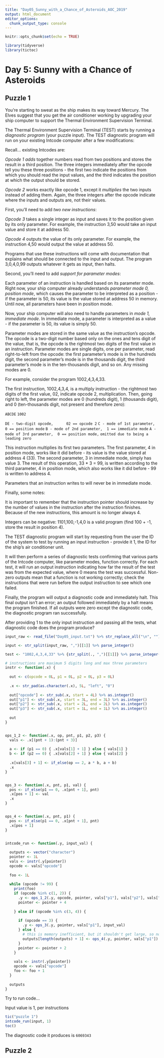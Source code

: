 ```yaml
---
title: "Day05_Sunny_with_a_Chance_of_Asteroids_AOC_2019"
output: html_document
editor_options: 
  chunk_output_type: console
---
```


```r
knitr::opts_chunk$set(echo = TRUE)

library(tidyverse)
library(tictoc)
```

# Day 5: Sunny with a Chance of Asteroids

## Puzzle 1

You're starting to sweat as the ship makes its way toward Mercury. The Elves suggest that you get the air conditioner working by upgrading your ship computer to support the Thermal Environment Supervision Terminal.

The Thermal Environment Supervision Terminal (TEST) starts by running a *diagnostic program* (your puzzle input). The TEST diagnostic program will run on your existing Intcode computer after a few modifications:

Recall... existing Intcodes are:

*Opcode 1* *adds* together numbers read from two positions and stores the result in a third position. The three integers immediately after the opcode tell you these three positions - the first two indicate the positions from which you should read the input values, and the third indicates the position at which the output should be stored.

*Opcode 2* works exactly like opcode 1, except it *multiplies* the two inputs instead of adding them. Again, the three integers after the opcode indicate where the inputs and outputs are, not their values.

First, you'll need to add *two new instructions*:

*Opcode 3* takes a single integer as input and saves it to the position given by its only parameter. For example, the instruction 3,50 would take an input value and store it at address 50.

*Opcode 4* outputs the value of its only parameter. For example, the instruction 4,50 would output the value at address 50.

Programs that use these instructions will come with documentation that explains what should be connected to the input and output. The program 3,0,4,0,99 outputs whatever it gets as input, then halts.

Second, you'll need to add *support for parameter modes*:

Each parameter of an instruction is handled based on its parameter mode. Right now, your ship computer already understands *parameter mode 0, position mode*, which causes the parameter to be interpreted as a position - if the parameter is 50, its value is the value stored at address 50 in memory. Until now, all parameters have been in position mode.

Now, your ship computer will also need to handle parameters in *mode 1, immediate mode*. In immediate mode, a parameter is interpreted as a value - if the parameter is 50, its value is simply 50.

Parameter modes are stored in the same value as the instruction's opcode. The opcode is a two-digit number based only on the ones and tens digit of the value, that is, the opcode is the rightmost two digits of the first value in an instruction. Parameter modes are single digits, one per parameter, read right-to-left from the opcode: the first parameter's mode is in the hundreds digit, the second parameter's mode is in the thousands digit, the third parameter's mode is in the ten-thousands digit, and so on. Any missing modes are 0.

For example, consider the program 1002,4,3,4,33.

The first instruction, 1002,4,3,4, is a multiply instruction - the rightmost two digits of the first value, 02, indicate opcode 2, multiplication. Then, going right to left, the parameter modes are 0 (hundreds digit), 1 (thousands digit), and 0 (ten-thousands digit, not present and therefore zero):

`ABCDE`
` 1002`

`DE - two-digit opcode,      02 == opcode 2`
` C - mode of 1st parameter,  0 == position mode`
` B - mode of 2nd parameter,  1 == immediate mode`
` A - mode of 3rd parameter,  0 == position mode,`
`                                  omitted due to being a leading zero`

This instruction multiplies its first two parameters. The first parameter, 4 in position mode, works like it did before - its value is the value stored at address 4 (33). The second parameter, 3 in immediate mode, simply has value 3. The result of this operation, 33 * 3 = 99, is written according to the third parameter, 4 in position mode, which also works like it did before - 99 is written to address 4.

Parameters that an instruction writes to will never be in immediate mode.

Finally, some notes:

It is important to remember that the instruction pointer should increase by the number of values in the instruction after the instruction finishes. Because of the new instructions, this amount is no longer always 4.

Integers can be negative: 1101,100,-1,4,0 is a valid program (find 100 + -1, store the result in position 4).

The TEST diagnostic program will start by requesting from the user the ID of the system to test by running an input instruction - provide it 1, the ID for the ship's air conditioner unit.

It will then perform a series of diagnostic tests confirming that various parts of the Intcode computer, like parameter modes, function correctly. For each test, it will run an output instruction indicating how far the result of the test was from the expected value, where 0 means the test was successful. Non-zero outputs mean that a function is not working correctly; check the instructions that were run before the output instruction to see which one failed.

Finally, the program will output a diagnostic code and immediately halt. This final output isn't an error; an output followed immediately by a halt means the program finished. If all outputs were zero except the diagnostic code, the diagnostic program ran successfully.

After providing 1 to the only input instruction and passing all the tests, what diagnostic code does the program produce?

```r
input_raw <- read_file("Day05_input.txt") %>% str_replace_all("\n", "")

input <- str_split(input_raw, ",")[[1]] %>% parse_integer()

test <- "1002,4,3,4,33" %>% {str_split(., ",")[[1]]} %>% parse_integer()

```


```r
# instructions are maximum 5 digits long and max three parameters 
instr <- function(.x) {
  
  out <- c(opcode = 0L, p1 = 0L, p2 = 0L, p3 = 0L)
  
  .x <- str_pad(as.character(.x), 5L, "left", "0") 
  
  out["opcode"] <- str_sub(.x, start = 4L) %>% as.integer()
  out["p1"] <- str_sub(.x, start = 3L, end = 3L) %>% as.integer()
  out["p2"] <- str_sub(.x, start = 2L, end = 2L) %>% as.integer()
  out["p3"] <- str_sub(.x, start = 1L, end = 1L) %>% as.integer()
  
  out
}


ops_1_2 <- function(.x, op, pnt, p1, p2, p3) {
  vals <- .x[(pnt + 1):(pnt + 3)]
  
  a <- if (p1 == 0) { .x[vals[1] + 1] } else { vals[1] }
  b <- if (p2 == 0) { .x[vals[2] + 1] } else { vals[2] }
  
  .x[vals[3] + 1] <- if_else(op == 2, a * b, a + b)
  .x
}


ops_3 <- function(.x, pnt, p1, val) {
  pos <- if_else(p1 == 0, .x[pnt + 1], pnt)
  .x[pos + 1] <- val
  .x
}


ops_4 <- function(.x, pnt, p1) {
  pos <- if_else(p1 == 0, .x[pnt + 1], pnt)
  .x[pos + 1]
}


intcode_run <- function(.y, input_val) {
  
  outputs <- vector("character")
  pointer <- 1L
  vals <- instr(.y[pointer])
  opcode <- vals["opcode"]
  
  foo <- 1L
  
  while (opcode != 99) {
    print(foo)
    if (opcode %in% c(1, 2)) {
      .y <- ops_1_2(.y, opcode, pointer, vals["p1"], vals["p2"], vals["p3"])
      pointer <- pointer + 4
      
    } else if (opcode %in% c(3, 4)) {
      
      if (opcode == 3) {
        .y <- ops_3(.y, pointer, vals["p1"], input_val)
      } else {
        # this is memory inefficient, but it shouldn't get large, so not a big deal.
        outputs[length(outputs) + 1] <- ops_4(.y, pointer, vals["p1"])
      }
      pointer <- pointer + 2
    }
    
    vals <- instr(.y[pointer])
    opcode <- vals["opcode"]  
    foo <- foo + 1
  }
  
  outputs
}

```

Try to run code...

Input value is 1, per instructions
```r
tic("puzzle 1")
intcode_run(input, 1)
toc()
```

The diagnostic code it produces is `6069343`

## Puzzle 2
